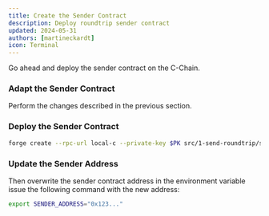 ```yaml
---
title: Create the Sender Contract
description: Deploy roundtrip sender contract
updated: 2024-05-31
authors: [martineckardt]
icon: Terminal
---
```



Go ahead and deploy the sender contract on the C-Chain. 

<Steps>
<Step>

### Adapt the Sender Contract

Perform the changes described in the previous section.

<Callout type="warn" title="Don't forget to replace the destinationBlockchainID with the one from your Avalanche L1!" />

</Step>
<Step>

### Deploy the Sender Contract

```bash
forge create --rpc-url local-c --private-key $PK src/1-send-roundtrip/senderOnCChain.sol:SenderOnCChain
```

</Step>
<Step>

### Update the Sender Address

Then overwrite the sender contract address in the environment variable issue the following command with the new address:

```bash
export SENDER_ADDRESS="0x123..."
```
</Step>
</Steps>